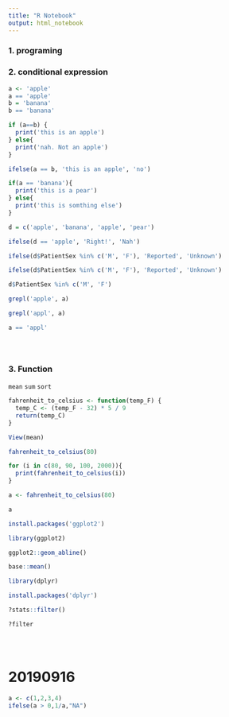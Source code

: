 ```yaml
---
title: "R Notebook"
output: html_notebook
---
```


### 1. programing

### 2. conditional expression

```r
a <- 'apple'
a == 'apple'
b = 'banana'
b == 'banana'

if (a==b) {
  print('this is an apple')
} else{
  print('nah. Not an apple')
}

ifelse(a == b, 'this is an apple', 'no')

if(a == 'banana'){
  print('this is a pear')
} else{
  print('this is somthing else')
}

d = c('apple', 'banana', 'apple', 'pear')

ifelse(d == 'apple', 'Right!', 'Nah')

ifelse(d$PatientSex %in% c('M', 'F'), 'Reported', 'Unknown')

ifelse(d$PatientSex %in% c('M', 'F'), 'Reported', 'Unknown')

d$PatientSex %in% c('M', 'F')

grepl('apple', a)

grepl('appl', a)

a == 'appl'





```

### 3. Function

`mean` `sum` `sort`


```r

fahrenheit_to_celsius <- function(temp_F) {
  temp_C <- (temp_F - 32) * 5 / 9
  return(temp_C)
}

View(mean)

fahrenheit_to_celsius(80)

for (i in c(80, 90, 100, 2000)){
  print(fahrenheit_to_celsius(i))
}

a <- fahrenheit_to_celsius(80)

a

install.packages('ggplot2')

library(ggplot2)

ggplot2::geom_abline()

base::mean()

library(dplyr)

install.packages('dplyr')

?stats::filter()

?filter





```
# 20190916

```r
a <- c(1,2,3,4)
ifelse(a > 0,1/a,"NA")

```






































